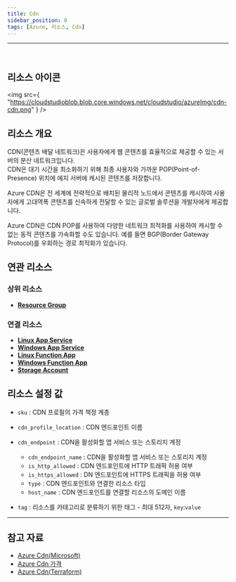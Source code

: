 ```yaml
---
title: Cdn
sidebar_position: 0
tags: [Azure, 리소스, Cdn]
---
```




<hr />
<br />


## 리소스 아이콘

<img
    src={
        "https://cloudstudioblob.blob.core.windows.net/cloudstudio/azureImg/cdn-cdn.png"
    }
/>

## 리소스 개요

CDN(콘텐츠 배달 네트워크)은 사용자에게 웹 콘텐츠를 효율적으로 제공할 수 있는 서버의 분산 네트워크입니다.  
CDN은 대기 시간을 최소화하기 위해 최종 사용자와 가까운 POP(Point-of-Presence) 위치에 에지 서버에 캐시된 콘텐츠를 저장합니다.

Azure CDN은 전 세계에 전략적으로 배치된 물리적 노드에서 콘텐츠를 캐시하여 사용자에게 고대역폭 콘텐츠를 신속하게 전달할 수 있는 글로벌 솔루션을 개발자에게 제공합니다.

Azure CDN은 CDN POP를 사용하여 다양한 네트워크 최적화를 사용하여 캐시할 수 없는 동적 콘텐츠를 가속화할 수도 있습니다. 예를 들면 BGP(Border Gateway Protocol)를 우회하는 경로 최적화가 있습니다.

## 연관 리소스

### 상위 리소스

-   [**Resource Group**](https://docs.cstudio.app/docs/resource/azure/Base/ResourceGroup)

### 연결 리소스

-   [**Linux App Service**](https://docs.cstudio.app/docs/resource/azure/AppService/LinuxAppService)
-   [**Windows App Service**](https://docs.cstudio.app/docs/resource/azure/AppService/WindowsAppService)
-   [**Linux Function App**](https://docs.cstudio.app/docs/resource/azure/AppService/LinuxLinuxFunctionApp)
-   [**Windows Function App**](https://docs.cstudio.app/docs/resource/azure/AppService/WindowsFunctionApp)
-   [**Storage Account**](https://docs.cstudio.app/docs/resource/azure/Storage/StorageAccount)

## 리소스 설정 값

-   `sku` : CDN 프로필의 가격 책정 계층

-   `cdn_profile_location` : CDN 엔드포인트 이름

-   `cdn_endpoint` : CDN을 활성화할 앱 서비스 또는 스토리지 계정
    -   `cdn_endpoint_name` : CDN을 활성화할 앱 서비스 또는 스토리지 계정
    -   `is_http_allowed` : CDN 엔드포인트에 HTTP 트래픽 허용 여부
    -   `is_https_allowed` : DN 엔드포인트에 HTTPS 트래픽을 허용 여부
    -   `type` : CDN 엔드포인트와 연결한 리소스 타입
    -   `host_name` : CDN 엔드포인트를 연결할 리소스의 도메인 이름
-   `tag` : 리소스를 카테고리로 분류하기 위한 태그 - 최대 512자, `key`:`value`

---

## 참고 자료

-   [Azure Cdn(Microsoft)](https://learn.microsoft.com/ko-kr/azure/cdn/cdn-overview)
-   [Azure Cdn 가격](https://azure.microsoft.com/en-us/pricing/details/cdn/)
-   [Azure Cdn(Terraform)](https://registry.terraform.io/providers/hashicorp/azurerm/latest/docs/resources/cdn_endpoint)

